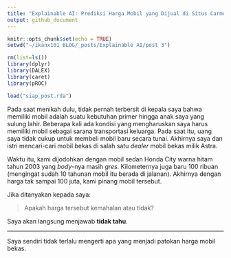```yaml
---
title: "Explainable AI: Prediksi Harga Mobil yang Dijual di Situs Carmudi"
output: github_document
---
```


```r
knitr::opts_chunk$set(echo = TRUE)
setwd("~/ikanx101 BLOG/_posts/Explainable AI/post 3")

rm(list=ls())
library(dplyr)
library(DALEX)
library(caret)
library(pROC)

load("siap_post.rda")
```

Pada saat menikah dulu, tidak pernah terbersit di kepala saya bahwa memiliki mobil adalah suatu kebutuhan primer hingga anak saya yang sulung lahir. Beberapa kali ada kondisi yang mengharuskan saya harus memiliki mobil sebagai sarana transportasi keluarga. Pada saat itu, uang saya tidak cukup untuk membeli mobil baru secara tunai. Akhirnya saya dan istri mencari-cari mobil bekas di salah satu _dealer_ mobil bekas milik Astra.  

Waktu itu, kami dijodohkan dengan mobil sedan Honda City warna hitam tahun 2003 yang _body_-nya masih _gres_. Kilometernya juga baru 100 ribuan (mengingat sudah 10 tahunan mobil itu berada di jalanan). Akhirnya dengan harga tak sampai 100 juta, kami pinang mobil tersebut.

Jika ditanyakan kepada saya:

> Apakah harga tersebut kemahalan atau tidak?

Saya akan langsung menjawab __tidak tahu__.


---

Saya sendiri tidak terlalu mengerti apa yang menjadi patokan harga mobil bekas.